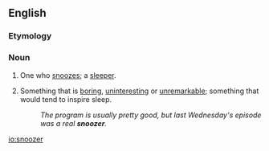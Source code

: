 ==English==

===Etymology===
{{suffix|en|snooze|er}}

===Noun===
{{en-noun}}

# One who [[snooze]]s; a [[sleeper]].
# {{lb|en|colloquial}} Something that is [[boring]], [[uninteresting]] or [[unremarkable]]; something that would tend to inspire sleep.
#: ''The program is usually pretty good, but last Wednesday's episode was a real '''snoozer'''.''

[[io:snoozer]]